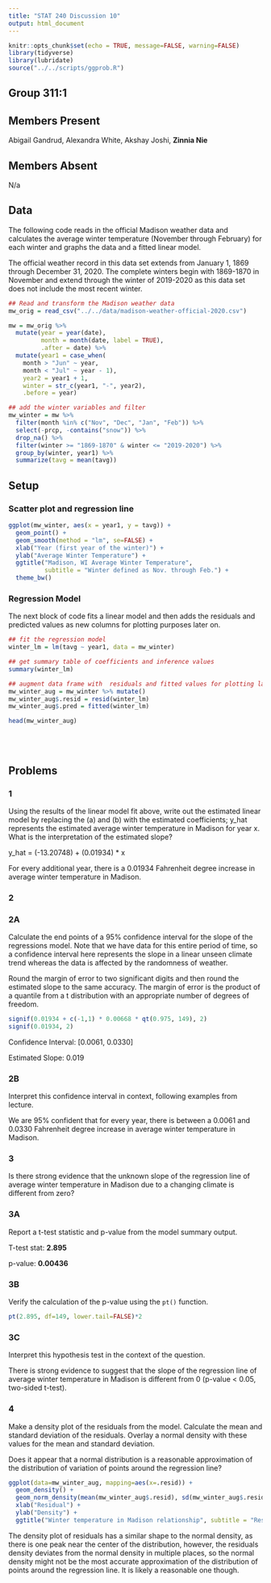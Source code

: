```yaml
---
title: "STAT 240 Discussion 10"
output: html_document
---
```


```r
knitr::opts_chunk$set(echo = TRUE, message=FALSE, warning=FALSE)
library(tidyverse)
library(lubridate)
source("../../scripts/ggprob.R")
```

## Group 311:1

## Members Present

Abigail Gandrud,
Alexandra White,
Akshay Joshi,
**Zinnia Nie**

## Members Absent

N/a

## Data

The following code reads in the official Madison weather data
and calculates the average winter temperature (November through February) for each winter and graphs the data and a fitted linear model.

The official weather record in this data set extends from January 1, 1869 through December 31, 2020.
The complete winters begin with 1869-1870 in November and extend through the winter of 2019-2020 as this data set does not include the most recent winter.

```r
## Read and transform the Madison weather data
mw_orig = read_csv("../../data/madison-weather-official-2020.csv")

mw = mw_orig %>% 
  mutate(year = year(date),
         month = month(date, label = TRUE),
         .after = date) %>% 
  mutate(year1 = case_when(
    month > "Jun" ~ year,
    month < "Jul" ~ year - 1),
    year2 = year1 + 1,
    winter = str_c(year1, "-", year2),
    .before = year) 

## add the winter variables and filter
mw_winter = mw %>%
  filter(month %in% c("Nov", "Dec", "Jan", "Feb")) %>%
  select(-prcp, -contains("snow")) %>% 
  drop_na() %>% 
  filter(winter >= "1869-1870" & winter <= "2019-2020") %>% 
  group_by(winter, year1) %>%
  summarize(tavg = mean(tavg))
```

## Setup

### Scatter plot and regression line

```r
ggplot(mw_winter, aes(x = year1, y = tavg)) +
  geom_point() +
  geom_smooth(method = "lm", se=FALSE) +
  xlab("Year (first year of the winter)") +
  ylab("Average Winter Temperature") +
  ggtitle("Madison, WI Average Winter Temperature",
          subtitle = "Winter defined as Nov. through Feb.") +
  theme_bw()
```

### Regression Model

The next block of code fits a linear model and then adds the residuals and predicted values as new columns for plotting purposes later on.

```r
## fit the regression model
winter_lm = lm(tavg ~ year1, data = mw_winter)

## get summary table of coefficients and inference values
summary(winter_lm)

## augment data frame with  residuals and fitted values for plotting later
mw_winter_aug = mw_winter %>% mutate()
mw_winter_aug$.resid = resid(winter_lm)
mw_winter_aug$.pred = fitted(winter_lm)

head(mw_winter_aug)
```

<br/><br/>

## Problems


### 1 

Using the results of the linear model fit above, write out the estimated linear model by replacing the (a) and (b) with the estimated coefficients; y_hat represents the estimated average winter temperature in Madison for year x.  What is the interpretation of the estimated slope?

y_hat = (-13.20748) + (0.01934) * x

For every additional year, there is a 0.01934 Fahrenheit degree increase in average winter temperature in Madison.



### 2

### 2A

Calculate the end points of a 95% confidence interval for the slope of the regressions model.
Note that we have data for this entire period of time,
so a confidence interval here represents the slope in a linear unseen climate trend whereas the data is affected by the randomness of weather.

Round the margin of error to two significant digits and then round the estimated slope to the same accuracy.
The margin of error is the product of a quantile from a t distribution with an appropriate number of degrees of freedom.

```r
signif(0.01934 + c(-1,1) * 0.00668 * qt(0.975, 149), 2)
signif(0.01934, 2)
```

Confidence Interval: [0.0061, 0.0330]

Estimated Slope: 0.019


### 2B

Interpret this confidence interval in context, following examples from lecture.

We are 95% confident that for every year, there is between a 0.0061 and 0.0330 Fahrenheit degree increase in average winter temperature in Madison.  


### 3

Is there strong evidence that the unknown slope of the regression line of average winter temperature in Madison due to a changing climate is different from zero?

### 3A

Report a t-test statistic and p-value from the model summary output.

T-test stat: **2.895**

p-value: **0.00436**


### 3B

Verify the calculation of the p-value using the `pt()` function.

```r
pt(2.895, df=149, lower.tail=FALSE)*2
```


### 3C

Interpret this hypothesis test in the context of the question.

There is strong evidence to suggest that the slope of the regression line of average winter temperature in Madison is different from 0 (p-value < 0.05, two-sided t-test). 


### 4

Make a density plot of the residuals from the model. Calculate the mean and standard deviation of the residuals. Overlay a normal density with these values for the mean and standard deviation.

Does it appear that a normal distribution is a reasonable approximation of the distribution of variation of points around the regression line?

```r
ggplot(data=mw_winter_aug, mapping=aes(x=.resid)) +
  geom_density() +
  geom_norm_density(mean(mw_winter_aug$.resid), sd(mw_winter_aug$.resid)) +
  xlab("Residual") +
  ylab("Density") +
  ggtitle("Winter temperature in Madison relationship", subtitle = "Residual distributions in black, normal density in blue")

```

The density plot of residuals has a similar shape to the normal density, as there is one peak near the center of the distribution, however, the residuals density deviates from the normal density in multiple places, so the normal density might not be the most accurate approximation of the distribution of points around the regression line. It is likely a reasonable one though.  
